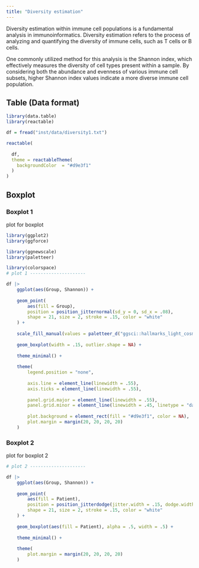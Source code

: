 ```yaml
---
title: "Diversity estimation"
---
```


Diversity estimation within immune cell populations is a fundamental analysis in immunoinformatics. Diversity estimation refers to the process of analyzing and quantifying the diversity of immune cells, such as T cells or B cells. 

One commonly utilized method for this analysis is the Shannon index, which effectively measures the diversity of cell types present within a sample. By considering both the abundance and evenness of various immune cell subsets, higher Shannon index values indicate a more diverse immune cell population.

## Table (Data format)

```r

library(data.table)
library(reactable)

df = fread("inst/data/diversity1.txt")

reactable(
  
  df, 
  theme = reactableTheme(
    backgroundColor  = "#d9e3f1"
  )
)
```

## Boxplot

### Boxplot 1

plot for boxplot

```r
library(ggplot2)
library(ggforce)

library(ggnewscale)
library(paletteer)

library(colorspace)
# plot 1 ---------------------

df |>
    ggplot(aes(Group, Shannon)) +
    
    geom_point(
        aes(fill = Group),
        position = position_jitternormal(sd_y = 0, sd_x = .08),
        shape = 21, size = 2, stroke = .15, color = "white"
    ) +
  
    scale_fill_manual(values = paletteer_d("ggsci::hallmarks_light_cosmic")) +
    
    geom_boxplot(width = .15, outlier.shape = NA) +
    
    theme_minimal() +
    
    theme(
        legend.position = "none",
        
        axis.line = element_line(linewidth = .55),
        axis.ticks = element_line(linewidth = .55),
        
        panel.grid.major = element_line(linewidth = .55),
        panel.grid.minor = element_line(linewidth = .45, linetype = "dashed"),
        
        plot.background = element_rect(fill = "#d9e3f1", color = NA),
        plot.margin = margin(20, 20, 20, 20)
    )
```

### Boxplot 2

plot for boxplot 2

```r
# plot 2 ---------------------

df |>
    ggplot(aes(Group, Shannon)) +
    
    geom_point(
        aes(fill = Patient),
        position = position_jitterdodge(jitter.width = .15, dodge.width = .5),
        shape = 21, size = 2, stroke = .15, color = "white"
    ) +
    
    geom_boxplot(aes(fill = Patient), alpha = .5, width = .5) +
    
    theme_minimal() +
    
    theme(
        plot.margin = margin(20, 20, 20, 20)
    )
```
